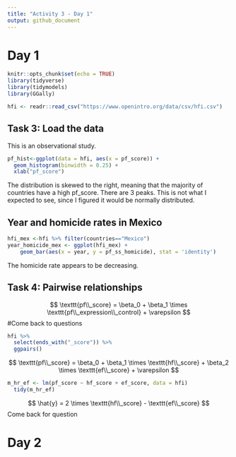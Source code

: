 ```yaml
---
title: "Activity 3 - Day 1"
output: github_document
---
```



# Day 1

```r
knitr::opts_chunk$set(echo = TRUE)
library(tidyverse)
library(tidymodels)
library(GGally)
```

```r
hfi <- readr::read_csv("https://www.openintro.org/data/csv/hfi.csv")
```

## Task 3: Load the data

This is an observational study.

```r
pf_hist<-ggplot(data = hfi, aes(x = pf_score)) +
  geom_histogram(binwidth = 0.25) +
  xlab("pf_score")
```

The distribution is skewed to the right, meaning that the majority of countries have a high pf_score. There are 3 peaks. This is not what I expected to see, since I figured it would be normally distributed.

## Year and homicide rates in Mexico
```r
hfi_mex <-hfi %>% filter(countries=="Mexico")
year_homicide_mex <- ggplot(hfi_mex) + 
    geom_bar(aes(x = year, y = pf_ss_homicide), stat = 'identity')
```
The homicide rate appears to be decreasing.

## Task 4: Pairwise relationships

$$
\texttt{pf\\_score} = \beta_0 + \beta_1 \times \texttt{pf\\_expression\\_control} + \varepsilon
$$
#Come back to questions

```r
hfi %>% 
  select(ends_with("_score")) %>% 
  ggpairs()
```

$$
\texttt{pf\\_score} = \beta_0 + \beta_1 \times \texttt{hf\\_score} + \beta_2 \times \texttt{ef\\_score} + \varepsilon
$$
```r
m_hr_ef <- lm(pf_score ~ hf_score + ef_score, data = hfi)
  tidy(m_hr_ef)
```

$$
\hat{y} = 2 \times \texttt{hf\\_score} - \texttt{ef\\_score}
$$
Come back for question

# Day 2

```r

```






